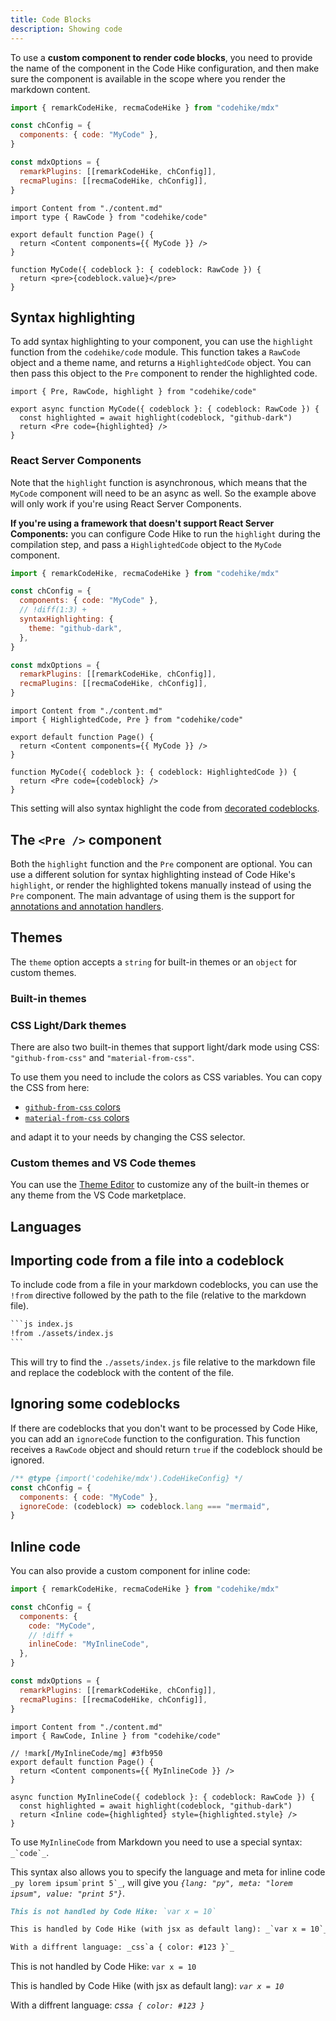 ```yaml
---
title: Code Blocks
description: Showing code
---
```



To use a **custom component to render code blocks**, you need to provide the name of the component in the Code Hike configuration, and then make sure the component is available in the scope where you render the markdown content.

<div className="flex gap-2">

```js your-config.mjs -cw
import { remarkCodeHike, recmaCodeHike } from "codehike/mdx"

const chConfig = {
  components: { code: "MyCode" },
}

const mdxOptions = {
  remarkPlugins: [[remarkCodeHike, chConfig]],
  recmaPlugins: [[recmaCodeHike, chConfig]],
}
```

```tsx page.tsx -cw
import Content from "./content.md"
import type { RawCode } from "codehike/code"

export default function Page() {
  return <Content components={{ MyCode }} />
}

function MyCode({ codeblock }: { codeblock: RawCode }) {
  return <pre>{codeblock.value}</pre>
}
```

</div>

## Syntax highlighting

To add syntax highlighting to your component, you can use the `highlight` function from the `codehike/code` module. This function takes a `RawCode` object and a theme name, and returns a `HighlightedCode` object. You can then pass this object to the `Pre` component to render the highlighted code.

```tsx code.tsx -c
import { Pre, RawCode, highlight } from "codehike/code"

export async function MyCode({ codeblock }: { codeblock: RawCode }) {
  const highlighted = await highlight(codeblock, "github-dark")
  return <Pre code={highlighted} />
}
```

### React Server Components

Note that the `highlight` function is asynchronous, which means that the `MyCode` component will need to be an async as well. So the example above will only work if you're using React Server Components.

**If you're using a framework that doesn't support React Server Components:** you can configure Code Hike to run the `highlight` during the compilation step, and pass a `HighlightedCode` object to the `MyCode` component.

<div className="flex gap-2">

```js your-config.mjs -cw
import { remarkCodeHike, recmaCodeHike } from "codehike/mdx"

const chConfig = {
  components: { code: "MyCode" },
  // !diff(1:3) +
  syntaxHighlighting: {
    theme: "github-dark",
  },
}

const mdxOptions = {
  remarkPlugins: [[remarkCodeHike, chConfig]],
  recmaPlugins: [[recmaCodeHike, chConfig]],
}
```

```tsx page.tsx -cw
import Content from "./content.md"
import { HighlightedCode, Pre } from "codehike/code"

export default function Page() {
  return <Content components={{ MyCode }} />
}

function MyCode({ codeblock }: { codeblock: HighlightedCode }) {
  return <Pre code={codeblock} />
}
```

</div>

This setting will also syntax highlight the code from [decorated codeblocks](/docs/concepts/blocks#images-codeblocks-and-paragraphs).

## The `<Pre />` component

Both the `highlight` function and the `Pre` component are optional. You can use a different solution for syntax highlighting instead of Code Hike's `highlight`, or render the highlighted tokens manually instead of using the `Pre` component. The main advantage of using them is the support for [annotations and annotation handlers](/docs/concepts/annotations).

## Themes

The `theme` option accepts a `string` for built-in themes or an `object` for custom themes.

### Built-in themes

<ThemePicker />

### CSS Light/Dark themes

There are also two built-in themes that support light/dark mode using CSS: `"github-from-css"` and `"material-from-css"`.

To use them you need to include the colors as CSS variables. You can copy the CSS from here:

- [`github-from-css` colors](https://github.com/code-hike/lighter/blob/main/lib/themes/github-from-css.css)
- [`material-from-css` colors](https://github.com/code-hike/lighter/blob/main/lib/themes/material-from-css.css)

and adapt it to your needs by changing the CSS selector.

### Custom themes and VS Code themes

You can use the [Theme Editor](https://themes.codehike.org/editor) to customize any of the built-in themes or any theme from the VS Code marketplace.

## Languages

<LangList />

## Importing code from a file into a codeblock

To include code from a file in your markdown codeblocks, you can use the `!from` directive followed by the path to the file (relative to the markdown file).

````txt
```js index.js
!from ./assets/index.js
```
````

This will try to find the `./assets/index.js` file relative to the markdown file and replace the codeblock with the content of the file.

## Ignoring some codeblocks

If there are codeblocks that you don't want to be processed by Code Hike, you can add an `ignoreCode` function to the configuration. This function receives a `RawCode` object and should return `true` if the codeblock should be ignored.

```js your-config.mjs -c
/** @type {import('codehike/mdx').CodeHikeConfig} */
const chConfig = {
  components: { code: "MyCode" },
  ignoreCode: (codeblock) => codeblock.lang === "mermaid",
}
```

## Inline code

You can also provide a custom component for inline code:

<div className="flex gap-2">

```js your-config.mjs -cw
import { remarkCodeHike, recmaCodeHike } from "codehike/mdx"

const chConfig = {
  components: {
    code: "MyCode",
    // !diff +
    inlineCode: "MyInlineCode",
  },
}

const mdxOptions = {
  remarkPlugins: [[remarkCodeHike, chConfig]],
  recmaPlugins: [[recmaCodeHike, chConfig]],
}
```

```tsx page.tsx -cw
import Content from "./content.md"
import { RawCode, Inline } from "codehike/code"

// !mark[/MyInlineCode/mg] #3fb950
export default function Page() {
  return <Content components={{ MyInlineCode }} />
}

async function MyInlineCode({ codeblock }: { codeblock: RawCode }) {
  const highlighted = await highlight(codeblock, "github-dark")
  return <Inline code={highlighted} style={highlighted.style} />
}
```

</div>

To use `MyInlineCode` from Markdown you need to use a special syntax: ``_`code`_``.

This syntax also allows you to specify the language and meta for inline code ``_py lorem ipsum`print 5`_``, will give you _`{lang: "py", meta: "lorem ipsum", value: "print 5"}`_.

<div className="flex gap-2">

```md content.md -w
This is not handled by Code Hike: `var x = 10`

This is handled by Code Hike (with jsx as default lang): _`var x = 10`_

With a diffrent language: _css`a { color: #123 }`_
```

<div className="border rounded my-2 overflow-hidden">

<div
  className="px-3 py-2 border-b border-editorGroup-border bg-editorGroupHeader-tabsBackground text-sm text-tab-activeForeground flex"
  children="Output"
/>

<div className="px-3">

This is not handled by Code Hike: `var x = 10`

This is handled by Code Hike (with jsx as default lang): _`var x = 10`_

With a diffrent language: _css`a { color: #123 }`_

</div>

</div>

</div>
